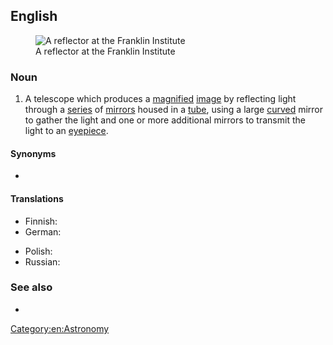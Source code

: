 ==English==
{{wikipedia}}
[[File:Franklin reflector 24.jpg|thumb|A reflector at the Franklin Institute]]

===Noun===
{{en-noun}}

# A telescope which produces a [[magnify|magnified]] [[image]] by reflecting light through a [[series]] of [[mirror]]s housed in a [[tube]], using a large [[curved]] mirror to gather the light and one or more additional mirrors to transmit the light to an [[eyepiece]].

====Synonyms====
* {{l|en|reflector}}

====Translations====
{{trans-top|}}
* Finnish: {{t|fi|peiliteleskooppi}}
* German: {{t+|de|Spiegelteleskop|n}}
{{trans-mid}}
* Polish: {{t+|pl|reflektor|m}}
* Russian: {{t+|ru|рефлектор|m|sc=Cyrl}}
{{trans-bottom}}

===See also===
* {{l|en|refracting telescope}}

[[Category:en:Astronomy]]
